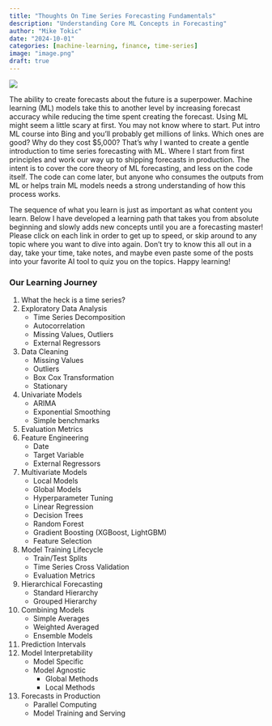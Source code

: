 ```yaml
---
title: "Thoughts On Time Series Forecasting Fundamentals"
description: "Understanding Core ML Concepts in Forecasting"
author: "Mike Tokic"
date: "2024-10-01"
categories: [machine-learning, finance, time-series]
image: "image.png"
draft: true
---
```


![](./image.png)

The ability to create forecasts about the future is a superpower. Machine learning (ML) models take this to another level by increasing forecast accuracy while reducing the time spent creating the forecast. Using ML might seem a little scary at first. You may not know where to start. Put intro ML course into Bing and you'll probably get millions of links. Which ones are good? Why do they cost $5,000? That's why I wanted to create a gentle introduction to time series forecasting with ML. Where I start from first principles and work our way up to shipping forecasts in production. The intent is to cover the core theory of ML forecasting, and less on the code itself. The code can come later, but anyone who consumes the outputs from ML or helps train ML models needs a strong understanding of how this process works. 

The sequence of what you learn is just as important as what content you learn. Below I have developed a learning path that takes you from absolute beginning and slowly adds new concepts until you are a forecasting master! Please click on each link in order to get up to speed, or skip around to any topic where you want to dive into again. Don't try to know this all out in a day, take your time, take notes, and maybe even paste some of the posts into your favorite AI tool to quiz you on the topics. Happy learning!

### Our Learning Journey
1. What the heck is a time series? 
2. Exploratory Data Analysis
    - Time Series Decomposition
    - Autocorrelation
    - Missing Values, Outliers 
    - External Regressors
3. Data Cleaning
    - Missing Values
    - Outliers
    - Box Cox Transformation
    - Stationary
4. Univariate Models
    - ARIMA
    - Exponential Smoothing
    - Simple benchmarks
5. Evaluation Metrics
6. Feature Engineering
    - Date 
    - Target Variable
    - External Regressors
7. Multivariate Models
    - Local Models
    - Global Models
    - Hyperparameter Tuning
    - Linear Regression
    - Decision Trees
    - Random Forest
    - Gradient Boosting (XGBoost, LightGBM)
    - Feature Selection
8. Model Training Lifecycle
    - Train/Test Splits
    - Time Series Cross Validation 
    - Evaluation Metrics
9. Hierarchical Forecasting
    - Standard Hierarchy
    - Grouped Hierarchy
10. Combining Models
    - Simple Averages
    - Weighted Averaged
    - Ensemble Models
11. Prediction Intervals
12. Model Interpretability 
    - Model Specific
    - Model Agnostic
        - Global Methods
        - Local Methods
13. Forecasts in Production
    - Parallel Computing
    - Model Training and Serving

